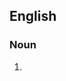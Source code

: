 ==English==

===Noun===
{{head|en|misspelling}}

# {{misspelling of|en|hippopotomonstrosesquipedaliophobia}}